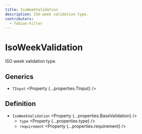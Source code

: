 ```yaml
---
title: IsoWeekValidation
description: ISO week validation type.
contributors:
  - fabian-hiller
---
```



# IsoWeekValidation

ISO week validation type.

## Generics

- `TInput` <Property {...properties.TInput} />

## Definition

- `IsoWeekValidation` <Property {...properties.BaseValidation} />
  - `type` <Property {...properties.type} />
  - `requirement` <Property {...properties.requirement} />
